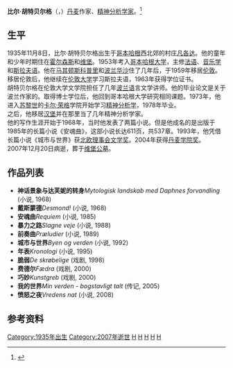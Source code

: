{{refimprove|time=2015-03-26T12:34:24+00:00}}
{{Infobox writer <!-- see Template:Infobox writer -->
|图像    = Peer Hultberg.jpg
|图像大小 = 
|图像说明 = 比尔·胡特贝尔格墓
|姓名    = 比尔·胡特贝尔格
|字      = 
|号      = 
|笔名    = 
|原名    = Peer Hultberg
|出生    = {{birth date|1935|11|8}}
|出生地点 = [[丹麥|丹麥]][[哥本哈根|哥本哈根]]
|逝世    = {{death date and age|2007|12|20|1935|11|8}}
|逝世地点 = [[德國|德國]][[漢堡|漢堡]]
|居处    = 
|职业    = [[文学家|文学家]]、[[精神分析学家|精神分析学家]]
|国籍    = {{DEN}}
|种族    = 
|公民权  = 
|教育程度 = 
|母校     = [[哥本哈根大学|哥本哈根大学]]
|创作时期 = 1968-2007
|体裁     = 小说、戏剧
|主题     = 
|文学运动 = 
|代表作  = 
|配偶   = 
|伴侣   = 
|子女   = 
|亲属   = 
|受影响于 = 
|施影响于 = 
|奖项    = 
|官方网  = <!--  {{URL|website}} -->
|签名   =  <!--不需要加[[file:|128px]] -->
}}
'''比尔·胡特贝尔格'''（{{lang-da|'''Peer Hultberg'''}}，{{bd|1935年|11月8日|2007年|12月20日|catIdx=A}}）[[丹麦|丹麦]]作家、[[精神分析学家|精神分析学家]]。<ref>{{Cite web |url=http://www.cgjungpage.org/learn/articles/100-news/frontpage-news/879-obituaries-january-7-2008#hultberg |title=Peer Hultberg |access-date=2015-03-26 |archive-date=2017-09-17 |archive-url=https://web.archive.org/web/20170917032708/http://www.cgjungpage.org/learn/articles/100-news/frontpage-news/879-obituaries-january-7-2008#hultberg |dead-url=no }}</ref>

== 生平 ==
1935年11月8日，比尔·胡特贝尔格出生于[[哥本哈根|哥本哈根]]西北郊的村庄[[凡各达|凡各达]]。他的童年和少年时期住在[[霍尔森斯|霍尔森斯]]和[[维堡|维堡]]。1953年考入[[哥本哈根大学|哥本哈根大学]]，主修[[法语|法语]]、[[音乐学|音乐学]]和[[斯拉夫语|斯拉夫语]]。他在[[马其顿|马其顿]][[斯科普里|斯科普里]]和[[波兰|波兰]][[华沙|华沙]]住了几年后，于1959年移居[[伦敦|伦敦]]。移居伦敦后，他继续在[[伦敦大学|伦敦大学]]学习斯拉夫语，1963年获得学位证书。<br />
胡特贝尔格在伦敦大学文学院担任了几年[[波兰语|波兰语]]言文学讲师。他的毕业论文是关于波兰作家{{link-en|沃克劳·贝伦特|Wacław Berent}}的。取得博士学位后，他回到哥本哈根大学研究相同课题。1973年，他进入[[苏黎世|苏黎世]]的[[卡尔·荣格|卡尔·荣格]]学院开始学习[[精神分析学|精神分析学]]，1978年毕业。<br />
之后，他移居[[汉堡|汉堡]]并在那里当了几年精神分析学家。<br />
他的写作生涯开始于1968年，当时他发表了两篇小说。但是他成名的是出版于1985年的长篇小说《安魂曲》，这部小说长达611页，共537章。1993年，他凭借长篇小说《城市与世界》获[[北欧理事会文学奖|北欧理事会文学奖]]。2004年获得[[丹麦学院奖|丹麦学院奖]]。<br />
2007年12月20日病逝，葬于[[维堡公墓|维堡公墓]]。<br />

== 作品列表 ==
*'''神话景象与达芙妮的转身'''''Mytologisk landskab med Daphnes forvandling'' (小说, 1968)
*'''戴斯蒙德'''''Desmond!'' (小说, 1968)
*'''安魂曲'''''Requiem'' (小说, 1985)
*'''暴力之路'''''Slagne veje'' (小说, 1988)
*'''前奏曲'''''Præludier'' (小说, 1989)
*'''城市与世界'''''Byen og verden'' (小说, 1992)
*'''年表'''''Kronologi'' (小说, 1995)
*'''脆弱'''''De skrøbelige'' (戏剧, 1998)
*'''费德尔'''''Fædra'' (戏剧, 2000)
*'''巧妙'''''Kunstgreb'' (戏剧, 2000)
*'''我的世界'''''Min verden - bogstavligt talt'' (传记, 2005)
*'''愤怒之夜'''''Vredens nat'' (小说, 2008)

== 参考资料 ==


{{Authority control}}
[[Category:1935年出生|Category:1935年出生]]
[[Category:2007年逝世|Category:2007年逝世]]
[[Category:丹麦作家|H]]
[[Category:北欧理事会文学奖得主|H]]
[[Category:精神分析学家|H]]
[[Category:哥本哈根大學校友|H]]
[[Category:倫敦大學校友|H]]